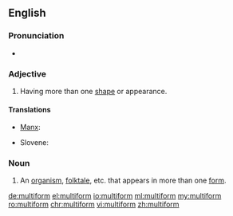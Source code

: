==English==

===Pronunciation===
* {{rhymes|ɔː(r)m}}

===Adjective===
{{en-adj|-}}

# Having more than one [[shape]] or appearance.

====Translations====
{{trans-top}}
* [[Manx]]: {{t-|gv|yl-chrooagh}}
{{trans-mid}}
* Slovene: {{t-|sl|večobličen}}
{{trans-bottom}}

===Noun===
{{en-noun}}

# An [[organism]], [[folktale]], etc. that appears in more than one [[form]].

[[de:multiform]]
[[el:multiform]]
[[io:multiform]]
[[ml:multiform]]
[[my:multiform]]
[[ro:multiform]]
[[chr:multiform]]
[[vi:multiform]]
[[zh:multiform]]